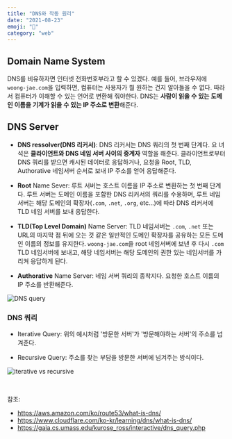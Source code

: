 ```yaml
---
title: "DNS와 작동 원리"
date: "2021-08-23"
emoji: "📮"
category: "web"
---
```

## Domain Name System
DNS를 비유하자면 인터넷 전화번호부라고 할 수 있겠다. 예를 들어, 브라우저에 `woong-jae.com`을 입력하면, 컴퓨터는 사용자가 뭘 원하는 건지 알아들을 수 없다.
따라서 컴퓨터가 이해할 수 있는 언어로 변환해 줘야한다. DNS는 **사람이 읽을 수 있는 도메인 이름을 기계가 읽을 수 있는 IP 주소로 변환**해준다.

## DNS Server
- **DNS ressolver(DNS 리커서)**: DNS 리커서는 DNS 쿼리의 첫 번째 단계다. 요 녀석은 **클라이언트와 DNS 네임 서버 사이의 중계자** 역할을 해준다.
클라이언트로부터 DNS 쿼리를 받으면 캐시된 데이터로 응답하거나, 요청을 Root, TLD, Authorative 네임서버 순서로 보내 IP 주소를 얻어 응답해준다.

- **Root** Name Sever: 
루트 서버는 호스트 이름을 IP 주소로 변환하는 첫 번째 단계다. 
루트 서버는 도메인 이름을 포함한 DNS 리커서의 쿼리를 수용하며, 루트 네임서버는 해당 도메인의 확장자(`.com`, `.net`, `.org`, etc...)에 따라 DNS 리커서에 TLD 네임 서버를 보내 응답한다.

- **TLD(Top Level Domain)** Name Server: 
TLD 네임서버는 `.com`, `.net` 또는 URL의 마지막 점 뒤에 오는 것 같은 일반적인 도메인 확장자를 공유하는 모든 도메인 이름의 정보를 유지한다. `woong-jae.com`을 root 네임서버에 보낸 후 다시 `.com` TLD 네임서버에 보내고, 해당 네임서버는 해당 도메인의 권한 있는 네임서버를 가리켜 응답하게 된다.

- **Authorative** Name Server: 네임 서버 쿼리의 종착지다. 요청한 호스트 이름의 IP 주소를 반환해준다.

![DNS query](https://www.cloudflare.com/img/learning/dns/dns-server-types/recursive-resolver.png)

### DNS 쿼리
- Iterative Query: 위의 예시처럼 '방문한 서버'가 '방문해야하는 서버'의 주소를 넘겨준다.

- Recursive Query: 주소를 찾는 부담을 방문한 서버에 넘겨주는 방식이다.

![iterative vs recursive](https://gaia.cs.umass.edu/kurose_ross/interactive/dns_query.png)

<br/>

참조:  
- <https://aws.amazon.com/ko/route53/what-is-dns/>  
- <https://www.cloudflare.com/ko-kr/learning/dns/what-is-dns/>
- <https://gaia.cs.umass.edu/kurose_ross/interactive/dns_query.php>